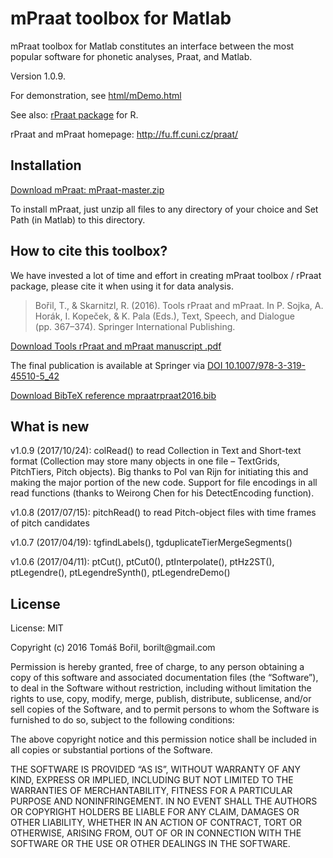 # mPraat toolbox for Matlab

mPraat toolbox for Matlab constitutes an interface between the most popular software for phonetic analyses, Praat, and Matlab.

Version 1.0.9.

For demonstration, see [html/mDemo.html](http://htmlpreview.github.com/?https://github.com/bbTomas/mPraat/blob/master/html/mDemo.html)

See also: [rPraat package](https://github.com/bbTomas/rPraat) for R.

rPraat and mPraat homepage: [http://fu.ff.cuni.cz/praat/](http://fu.ff.cuni.cz/praat/)

## Installation

[Download mPraat: mPraat-master.zip](https://github.com/bbTomas/mPraat/archive/master.zip)

To install mPraat, just unzip all files to any directory of your choice and Set Path (in Matlab) to this directory.


## How to cite this toolbox?
We have invested a lot of time and effort in creating mPraat toolbox / rPraat package, please cite it when using it for data analysis.

> Bořil, T., & Skarnitzl, R. (2016). Tools rPraat and mPraat. In P. Sojka, A. Horák, I. Kopeček, & K. Pala (Eds.), Text, Speech, and Dialogue (pp. 367–374). Springer International Publishing.

[Download Tools rPraat and mPraat manuscript .pdf](http://fu.ff.cuni.cz/praat/boril_skarnitzl_2016_Tools_rPraat_and_mPraat_[manuscript].pdf)

The final publication is available at Springer via [DOI 10.1007/978-3-319-45510-5_42](http://dx.doi.org/10.1007/978-3-319-45510-5_42)


[Download BibTeX reference mpraatrpraat2016.bib](http://fu.ff.cuni.cz/praat/mpraatrpraat2016.bib)

## What is new

v1.0.9 (2017/10/24): colRead() to read Collection in Text and Short-text format (Collection may store many objects in one file -- TextGrids, PitchTiers, Pitch objects). Big thanks to Pol van Rijn for initiating this and making the major portion of the new code. Support for file encodings in all read functions (thanks to Weirong Chen for his DetectEncoding function).

v1.0.8 (2017/07/15): pitchRead() to read Pitch-object files with time frames of pitch candidates

v1.0.7 (2017/04/19): tgfindLabels(), tgduplicateTierMergeSegments()

v1.0.6 (2017/04/11): ptCut(), ptCut0(), ptInterpolate(), ptHz2ST(), ptLegendre(), ptLegendreSynth(), ptLegendreDemo()


## License

License: MIT

Copyright (c) 2016 Tomáš Bořil, borilt@gmail.com


Permission is hereby granted, free of charge, to any person obtaining a copy of this software and associated documentation files (the "Software"), to deal in the Software without restriction, including without limitation the rights to use, copy, modify, merge, publish, distribute, sublicense, and/or sell copies of the Software, and to permit persons to whom the Software is furnished to do so, subject to the following conditions:

The above copyright notice and this permission notice shall be included in all copies or substantial portions of the Software.

THE SOFTWARE IS PROVIDED "AS IS", WITHOUT WARRANTY OF ANY KIND, EXPRESS OR IMPLIED, INCLUDING BUT NOT LIMITED TO THE WARRANTIES OF MERCHANTABILITY, FITNESS FOR A PARTICULAR PURPOSE AND NONINFRINGEMENT. IN NO EVENT SHALL THE AUTHORS OR COPYRIGHT HOLDERS BE LIABLE FOR ANY CLAIM, DAMAGES OR OTHER LIABILITY, WHETHER IN AN ACTION OF CONTRACT, TORT OR OTHERWISE, ARISING FROM, OUT OF OR IN CONNECTION WITH THE SOFTWARE OR THE USE OR OTHER DEALINGS IN THE SOFTWARE.
